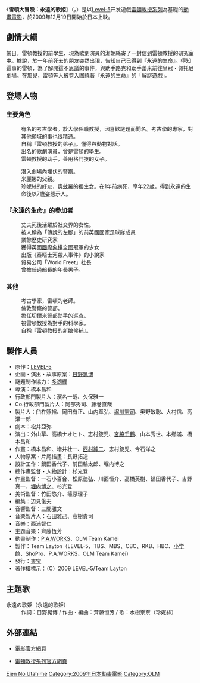 {{noteTA
| 1=zh-cn:雷顿教授与永远的歌姬; zh-tw:雷頓大冒險：永遠的歌姬; zh-hk:雷頓教授冒險：永遠之歌姬;
}}
{{Infobox Film
| name = 雷頓大冒險：永遠的歌姬
| original_name = {{lang|ja|レイトン教授と永遠の歌姫}}<br />{{lang|en|''Professor Layton and the Eternal Diva''}}
| image =
| cn_image =
| hk_image =
| tw_image =
| caption =
| director = [[橋本昌和|橋本昌和]]
| producer = 臼杵照裕、岡田有正、山内章弘、[[堀川憲司|堀川憲司]]、奥野敏聰、大村信、高瀨一郎
| writer = 松井亚弥
| based_on = {{Based on|[[雷頓教授系列|雷頓教授系列]]|[[Level-5|Level-5]]}}
| starring = [[大泉洋|大泉洋]]、[[堀北真希|堀北真希]]、[[水樹奈奈|水樹奈奈]]、[[相武紗季|相武紗季]]
| music = [[西浦智仁|西浦智仁]]<br />齊藤恒芳
| studio = [[P.A._Works|P.A. Works]]、[[OLM|OLM]]
| distributor = {{flagicon|JPN}}[[東宝|東宝]]<br />{{flagicon|ROC}}龍祥
| released = {{flagicon|JPN}}2009年12月19日<br />{{flagicon|ROC}}2010年1月22日<br />{{flagicon|US}}2010年10月18日
| runtime = 97分鐘
| country = [[日本|日本]]
| language = [[日語|日語]]
| gross =
}}

《'''雷頓大冒險：永遠的歌姬'''》（{{lang-ja|レイトン教授と永遠の歌姫}}，{{lang-en|''Professor Layton and the Eternal Diva''}}）是以[[Level-5|Level-5]]开发遊戲[[雷頓教授系列|雷頓教授系列]]為基礎的[[動畫電影|動畫電影]]，於2009年12月19日開始於日本上映。

==劇情大綱==
某日，雷頓教授的前學生、現為歌劇演員的潔妮絲寄了一封信到雷頓教授的研究室中。據說，於一年前死去的朋友突然出現，告知自己已得到『永遠的生命』。得知這事的雷頓，為了解開這不思議的事件，與助手路克和助手蕾米前往皇冠・佩托尼劇場。在那兒，雷頓等人被卷入圍繞著『永遠的生命』的「解謎遊戲」。

==登場人物==
===主要角色===
;{{nihongo|雷頓教授（艾爾夏魯・雷頓）|レイトン教授（エルシャール・レイトン）||[[聲優|聲優]]：[[大泉洋|大泉洋]]}}
:有名的考古學者。於大學任職教授，因喜歡謎題而聞名。考古學的專家，對其他領域的事也很精通。
;{{nihongo|路克・特萊頓|ルーク少年（ルーク・トライトン））||聲優：[[堀北真希|堀北真希]]}}
:自稱『雷頓教授的弟子』。懂得與動物對話。
;{{nihongo|珍妮絲|ジェニス・カトレーン||聲優：[[水樹奈奈|水樹奈奈]]}}
:出名的歌劇演員，曾是雷頓的學生。
;{{nihongo|蕾米・阿爾塔瓦|レミ・アルタワ||聲優：[[相武紗季|相武紗季]]}}
:雷頓教授的助手，善用格鬥技的女子。
;{{nihongo|迪斯科爾|ジャン・デスコール||聲優：[[渡部篤郎|渡部篤郎]]（特別客串）}}

;{{nihongo|格羅斯基警部|グロスキー警部(クランプ・グロスキー)||聲優：[[大塚芳忠|大塚芳忠]]}}
:潛入劇場內埋伏的警察。
;{{nihongo|奧玆羅・維斯拉|オズロ・ウィスラー||聲優：[[家弓家正|家弓家正]]}}
:米麗娜的父親。
;{{nihongo|米麗娜・維斯拉|ミリーナ・ウィスラー||聲優：[[折笠富美子|折笠富美子]]／[[諸星堇|諸星堇]]（7歳的少女）}}
:珍妮絲的好友，奧玆羅的獨生女。在1年前病死，享年22歲，得到永遠的生命後以7歲姿態示人。

===『永遠的生命』的參加者===
;{{nihongo|萊德利夫人|ミセリア・レイドリー||聲優：[[井上喜久子|井上喜久子]]}}
: 丈夫死後活躍於社交界的女性。
;{{nihongo|皮埃爾・西塔巴古|ピエール・スターバック||聲優：[[山寺宏一|山寺宏一]]}}
: 被人稱為「傳說的左腳」的前英國國家足球隊成員
;{{nihongo|馬路可|マルコ・ブロック||聲優：[[三宅健太|三宅健太]]}}
: 業餘歷史研究家
;{{nihongo|阿姆利|アムリー・ルース||聲優：[[豐口惠|豐口惠]]}}
: 獲得英國[[國際象棋|國際象棋]]全國冠軍的少女
;{{nihongo|阿尼・德萊齊|アニー・ドレッチー||聲優：[[LiLiCo|LiLiCo]]}}
: 出版《泰晤士河殺人事件》的小說家
;{{nihongo|米斯塔・巴古藍都|フレデリック・バーグランド||聲優：[[中田讓治|中田讓治]]}}
: 貿易公司「World Freet」社長
;{{nihongo|歐路德奈路|カーチス・オルドネル||聲優：飯塚昭三}}
: 曾擔任過船長的年長男子。
;{{nihongo| |リッチマン||聲優：出川哲朗}}

===其他===
;{{nihongo|舒萊達博士|シュレーダー博士(アンドルー・シュレーダー) ||聲優：納谷六朗}}
:考古學家，雷頓的老師。
;{{nihongo|切爾米警部|チェルミー警部||聲優：斎藤志郎}}
:倫敦警察的警部。
;{{nihongo|巴庫|バートン||聲優：杉野博臣}}
:擔任切爾米警部助手的巡査。
;{{nihongo|堂・保羅|ドン・ポール||聲優：稲葉実}}
:視雷頓教授為對手的科學家。
;{{nihongo|阿羅瑪|アロマ||聲優：[[能登麻美子|能登麻美子]]}}
:自稱『雷頓教授的新娘候補』。

==製作人員==
* 原作：[[LEVEL-5|LEVEL-5]]
* 企画・演出・故事原案：[[日野晃博|日野晃博]]
* 謎題制作協力：[[多湖輝|多湖輝]]
* 導演：橋本昌和
* 行政部門製片人：濱名一哉、久保雅一
* Co.行政部門製片人：阿部秀司、藤巻直哉
* 製片人：臼杵照裕、岡田有正、山内章弘、[[堀川憲司|堀川憲司]]、奥野敏聡、大村信、高瀬一郎
* 劇本：松井亞弥
* 演出：外山草、高橋ナオヒト、志村錠児、[[宮脇千鶴|宮脇千鶴]]、山本秀世、本鄉滿、橋本昌和
* 作畫：橋本昌和、増井壮一、[[西村純二|西村純二]]、志村錠児、今石洋之
* 人物原案・片尾插畫：長野拓造
* 設計工作：鍋田香代子、前田輪太郎、堀内博之
* 總作畫監督・人物設計：杉光登
* 作畫監督：一石小百合、松原徳弘、川面恒介、高橋英樹、鍋田香代子、吉野真一、[[堀内博之|堀内博之]]、杉光登
* 美術監督：竹田悠介、篠原理子
* 編集：辺見俊夫
* 音響監督：三間雅文
* 音樂製片人：石田雅己、高樹貴司
* 音樂：西浦智仁
* 主题音樂：齊藤恆芳
* 動畫制作：[[P.A.WORKS|P.A.WORKS]]、OLM Team Kamei
* 製作：Team Layton（LEVEL-5、TBS、MBS、CBC、RKB、HBC、[[小学館|小学館]]、ShoPro、P.A.WORKS、OLM Team Kamei）
* 發行：[[東宝|東宝]]
* 著作權標示：（C）2009 LEVEL-5/Team Layton

==主題歌==
;永遠の歌姫（永遠的歌姬）
:作詞：日野晃博 / 作曲・編曲：斉藤恒芳 / 歌：水樹奈奈（珍妮絲） 

==外部連結==
*{{ja icon}}[https://web.archive.org/web/20090310033729/http://www.layton-movie.jp/ 電影官方網頁]
*{{ja icon}}[http://www.layton.jp/ 雷頓教授系列官方網頁] {{Wayback|url=http://www.layton.jp/ |date=20070331063659 }}

{{雷頓教授系列}}
{{P.A. Works}}
{{OLM}}
{{橋本昌和執導作品}}

{{DEFAULTSORT:Reiton Kyouju To Eien No Utahime}}
[[Category:雷頓教授系列|Eien No Utahime]]
[[Category:2009年日本動畫電影|Category:2009年日本動畫電影]]
[[Category:OLM|Category:OLM]]